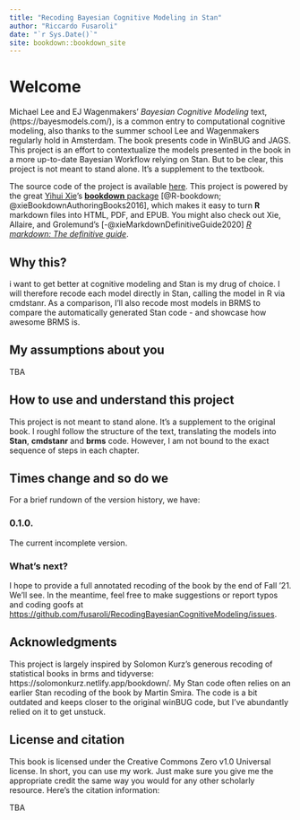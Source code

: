 ```yaml
--- 
title: "Recoding Bayesian Cognitive Modeling in Stan"
author: "Riccardo Fusaroli"
date: "`r Sys.Date()`"
site: bookdown::bookdown_site
---
```


# Welcome {-}

Michael Lee and EJ Wagenmakers' *Bayesian Cognitive Modeling*  text, (https://bayesmodels.com/), is a common entry to computational cognitive modeling, also thanks to the summer school Lee and Wagenmakers regularly hold in Amsterdam. The book presents code in WinBUG and JAGS. This project is an effort to contextualize the models presented in the book in a more up-to-date Bayesian Workflow relying on Stan. But to be clear, this project is not meant to stand alone. It's a supplement to the textbook.

The source code of the project is available [here](https://github.com/fusaroli/RecodingBayesianCognitiveModeling). This project is powered by the great [Yihui Xie](https://twitter.com/xieyihui)'s [**bookdown** package](https://bookdown.org) [@R-bookdown; @xieBookdownAuthoringBooks2016], which makes it easy to turn **R** markdown files into HTML, PDF, and EPUB. You might also check out Xie, Allaire, and Grolemund's [-@xieMarkdownDefinitiveGuide2020] [*R markdown: The definitive guide*](https://bookdown.org/yihui/rmarkdown/).

## Why this? {-}

i want to get better at cognitive modeling and Stan is my drug of choice. 
I will therefore recode each model directly in Stan, calling the model in R via cmdstanr.
As a comparison, I'll also recode most models in BRMS to compare the automatically generated Stan code - and showcase how awesome BRMS is.

## My assumptions about you {-}

TBA

## How to use and understand this project {-}

This project is not meant to stand alone. It's a supplement to the original book. I roughl follow the structure of the text, translating the models into **Stan**, **cmdstanr** and **brms** code. However, I am not bound to the exact sequence of steps in each chapter.

## Times change and so do we {-}

For a brief rundown of the version history, we have:

### 0.1.0. {-}

The current incomplete version.

### What's next? {-}

I hope to provide a full annotated recoding of the book by the end of Fall '21. We'll see. In the meantime, feel free to make suggestions or report typos and coding goofs at [https://github.com/fusaroli/RecodingBayesianCognitiveModeling/issues](https://github.com/fusaroli/RecodingBayesianCognitiveModeling/issues).

## Acknowledgments {-}

This project is largely inspired by Solomon Kurz's generous recoding of statistical books in brms and tidyverse: https://solomonkurz.netlify.app/bookdown/.
My Stan code often relies on  an earlier Stan recoding of the book by Martin Smira. The code is a bit outdated and keeps closer to the original winBUG code, but I've abundantly relied on it to get unstuck.

## License and citation {-}

This book is licensed under the Creative Commons Zero v1.0 Universal license. In short, you can use my work. Just make sure you give me the appropriate credit the same way you would for any other scholarly resource. Here's the citation information:

TBA


